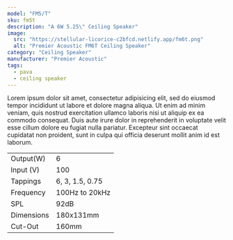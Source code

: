 ```yaml
---
model: "FM5/T"
sku: fm5t
description: "A 6W 5.25\" Ceiling Speaker"
image:
  src: "https://stellular-licorice-c2bfcd.netlify.app/fm6t.png"
  alt: "Premier Acoustic FM6T Ceiling Speaker"
category: "Ceiling Speaker"
manufacturer: "Premier Acoustic"
tags: 
  - pava
  - ceiling speaker
---
```



Lorem ipsum dolor sit amet, consectetur adipisicing elit, sed do eiusmod tempor incididunt ut labore et dolore magna aliqua. Ut enim ad minim veniam, quis nostrud exercitation ullamco laboris nisi ut aliquip ex ea commodo consequat. Duis aute irure dolor in reprehenderit in voluptate velit esse cillum dolore eu fugiat nulla pariatur. Excepteur sint occaecat cupidatat non proident, sunt in culpa qui officia deserunt mollit anim id est laborum.


|  |  |
| :-------------- | :-------------- |
| Output(W)          | 6       |
| Input (V)        | 100         |
| Tappings         | 6, 3, 1.5, 0.75         |
| Frequency         | 100Hz to 20kHz          | 
| SPL         | 92dB         | 
| Dimensions  | 180x131mm |
| Cut-Out | 160mm |